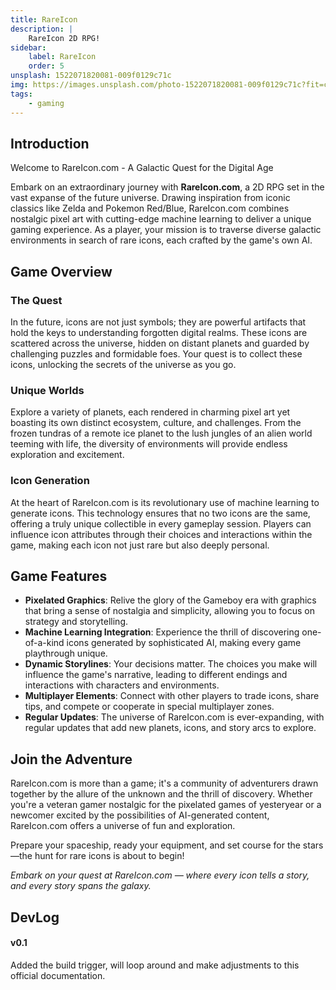 ```yaml
---
title: RareIcon
description: |
    RareIcon 2D RPG!
sidebar:
    label: RareIcon
    order: 5
unsplash: 1522071820081-009f0129c71c
img: https://images.unsplash.com/photo-1522071820081-009f0129c71c?fit=crop&w=1400&h=700&q=75
tags:
    - gaming
---
```



## Introduction

Welcome to RareIcon.com - A Galactic Quest for the Digital Age

Embark on an extraordinary journey with **RareIcon.com**, a 2D RPG set in the vast expanse of the future universe.
Drawing inspiration from iconic classics like Zelda and Pokemon Red/Blue, RareIcon.com combines nostalgic pixel art with cutting-edge machine learning to deliver a unique gaming experience.
As a player, your mission is to traverse diverse galactic environments in search of rare icons, each crafted by the game's own AI.

## Game Overview

### The Quest

In the future, icons are not just symbols; they are powerful artifacts that hold the keys to understanding forgotten digital realms.
These icons are scattered across the universe, hidden on distant planets and guarded by challenging puzzles and formidable foes.
Your quest is to collect these icons, unlocking the secrets of the universe as you go.

### Unique Worlds

Explore a variety of planets, each rendered in charming pixel art yet boasting its own distinct ecosystem, culture, and challenges.
From the frozen tundras of a remote ice planet to the lush jungles of an alien world teeming with life, the diversity of environments will provide endless exploration and excitement.

### Icon Generation

At the heart of RareIcon.com is its revolutionary use of machine learning to generate icons.
This technology ensures that no two icons are the same, offering a truly unique collectible in every gameplay session.
Players can influence icon attributes through their choices and interactions within the game, making each icon not just rare but also deeply personal.

## Game Features

-   **Pixelated Graphics**: Relive the glory of the Gameboy era with graphics that bring a sense of nostalgia and simplicity, allowing you to focus on strategy and storytelling.
-   **Machine Learning Integration**: Experience the thrill of discovering one-of-a-kind icons generated by sophisticated AI, making every game playthrough unique.
-   **Dynamic Storylines**: Your decisions matter. The choices you make will influence the game's narrative, leading to different endings and interactions with characters and environments.
-   **Multiplayer Elements**: Connect with other players to trade icons, share tips, and compete or cooperate in special multiplayer zones.
-   **Regular Updates**: The universe of RareIcon.com is ever-expanding, with regular updates that add new planets, icons, and story arcs to explore.

## Join the Adventure

RareIcon.com is more than a game; it's a community of adventurers drawn together by the allure of the unknown and the thrill of discovery.
Whether you're a veteran gamer nostalgic for the pixelated games of yesteryear or a newcomer excited by the possibilities of AI-generated content, RareIcon.com offers a universe of fun and exploration.

Prepare your spaceship, ready your equipment, and set course for the stars—the hunt for rare icons is about to begin!

_Embark on your quest at RareIcon.com — where every icon tells a story, and every story spans the galaxy._

## DevLog

#### v0.1

Added the build trigger, will loop around and make adjustments to this official documentation.
